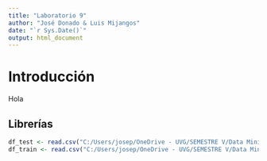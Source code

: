 ```yaml
---
title: "Laboratorio 9"
author: "José Donado & Luis Mijangos"
date: "`r Sys.Date()`"
output: html_document
---
```


# Introducción
Hola

## Librerías
```r
df_test <- read.csv("C:/Users/josep/OneDrive - UVG/SEMESTRE V/Data Mining/LAB09/Lab8DataMining/df_test.csv")
df_train <- read.csv("C:/Users/josep/OneDrive - UVG/SEMESTRE V/Data Mining/LAB09/Lab8DataMining/df_train.csv")
```

